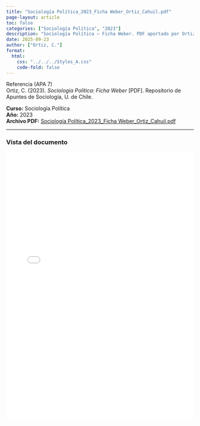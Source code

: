 ```yaml
---
title: "Sociología Política_2023_Ficha Weber_Ortiz_Cahuil.pdf"
page-layout: article
toc: false
categories: ["Sociología Política", "2023"]
description: "Sociología Política — Ficha Weber. PDF aportado por Ortiz Cahuil."
date: 2025-09-23
author: ["Ortiz, C."]
format:
  html:
    css: "../../../Styles_A.css"
    code-fold: false
---
```


::: {.page-surface}

~~~{=html}
<div class="box-apa">
  <div class="box-apa-head">
    <span class="box-apa-kicker">Referencia (APA 7)</span>
  </div>
  <div class="box-apa-body">
    Ortiz, C. (2023). <em>Sociología Política: Ficha Weber</em> [PDF]. Repositorio de Apuntes de Sociología, U. de Chile.
  </div>
</div>
~~~

**Curso:** Sociología Política  
**Año:** 2023  
**Archivo PDF:** [Sociología Política_2023_Ficha Weber_Ortiz_Cahuil.pdf](/resources/apuntes_Listos/Sociolog%C3%ADa%20Pol%C3%ADtica_2023_Ficha%20Weber_Ortiz_Cahuil.pdf)

---

### Vista del documento

<iframe src="/resources/apuntes_Listos/Sociolog%C3%ADa%20Pol%C3%ADtica_2023_Ficha%20Weber_Ortiz_Cahuil.pdf" width="100%" height="720" style="border:1px solid var(--borde); border-radius:12px;"></iframe>

:::
